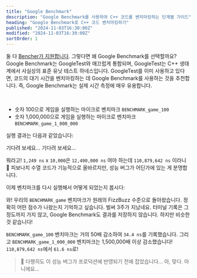 ```yaml
---
title: "Google Benchmark"
description: "Google Benchmark를 사용하여 C++ 코드를 벤치마킹하는 단계별 가이드"
heading: "Google Benchmark로 C++ 코드 벤치마킹하기"
published: "2024-11-03T16:30:00Z"
modified: "2024-11-03T16:30:00Z"
sortOrder: 1
---
```



<Benchmarking />

<FizzBuzzCpp />

<StepByStepCpp />

<MicroVsMacro />

<BenchmarkingCpp />

둘 다 [Bencher가 지원합니다](/ko/docs/explanation/adapters/). 그렇다면 왜 Google Benchmark를 선택할까요? Google Benchmark는 GoogleTest와 매끄럽게 통합되며, GoogleTest는 C++ 생태계에서 사실상의 표준 유닛 테스트 하네스입니다. GoogleTest를 이미 사용하고 있다면, 코드의 대기 시간을 벤치마킹하는 데 Google Benchmark를 사용하는 것을 추천합니다. 즉, Google Benchmark는 실제 시간 측정에 매우 유용합니다.

<FizzBuzzRefactor />

<BenchmarkingFizzBuzz />

<FizzBuzzFibonacciCpp>
  <PlayGameCode />
</FizzBuzzFibonacciCpp>

<BenchmarkingFizzBuzzFibonacci />

<FizzBuzzFibonacciOpenCpp>
    <FizzBuzzFibonacciOpenCode />
</FizzBuzzFibonacciOpenCpp>

<TheEnd />

<br />

<OnFire />

<TestGameOnFireCode />

- 숫자 100으로 게임을 실행하는 마이크로 벤치마크 `BENCHMARK_game_100`
- 숫자 1,000,000으로 게임을 실행하는 마이크로 벤치마크 `BENCHMARK_game_1_000_000`

실행 결과는 다음과 같았습니다:

<BenchmarkGameOnFireOutputStart />

기다려 보세요... 기다려 보세요...

<BenchmarkGameOnFireOutput />

뭐라고! `1,249 ns` x `10,000`은 `12,490,000 ns` 여야 하는데 `110,879,642 ns` 이라니 🤯 피보나치 수열 코드가 기능적으로 올바르지만, 성능 버그가 어딘가에 있는 게 분명합니다.

<FizzBuzzFibonacciFix />

이제 벤치마크를 다시 실행해서 어떻게 되었는지 봅시다:

<BenchmarkGameFixOutput />

와! 우리의 `BENCHMARK_game` 벤치마크가 원래의 FizzBuzz 수준으로 돌아왔습니다. 정확히 어떤 점수가 나왔는지 기억하고 싶습니다. 벌써 3주가 지났네요. 터미널 기록은 그 정도까지 가지 않고, Google Benchmark도 결과를 저장하지 않습니다. 하지만 비슷한 것 같습니다!

`BENCHMARK_game_100` 벤치마크는 거의 50배 감소하여 `34.4 ns`를 기록했습니다. 그리고 `BENCHMARK_game_1_000_000` 벤치마크는 1,500,000배 이상 감소했습니다! `110,879,642 ns`에서 `61.6 ns`로!

> 🐰 다행히도 이 성능 버그가 프로덕션에 반영되기 전에 잡았습니다... 아, 맞다. 아니에요...

<CatchInCi />

<CatchInCiOutput />

<CatchInCiPlot />

<CatchInCiPlotRustBench title="Google Benchmark를 사용하여 C++ 벤치마킹하기" />

<BencherFooter />